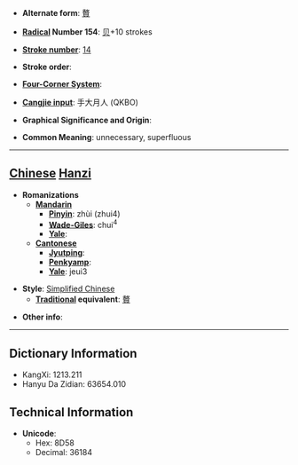 * '''Alternate form''': [[贅]]

* '''[[Wiktionary:Chinese radical index| Radical]] Number 154''': [[Wiktionary:Chinese radical index 贝|贝]]+10 strokes

* '''[[Wiktionary:Chinese total strokes index|Stroke number]]''': [[Wiktionary:Chinese total strokes index 14|14]]

* '''Stroke order''': 

* '''[[Wiktionary:Chinese four corner index|Four-Corner System]]''': 

* '''[[Wiktionary:Chinese Cangjie index|Cangjie input]]''': 手大月人 (QKBO)

* '''Graphical Significance and Origin''': 

* '''Common Meaning''': unnecessary, superfluous

----

== [[Chinese]] [[Hanzi]] ==

* '''Romanizations'''
** '''[[Mandarin]]'''
*** '''[[Pinyin]]''': zhùi (zhui4)
*** '''[[Wade-Giles]]''': chui<sup>4</sup>
*** '''[[Yale]]''': 
** '''[[Cantonese]]'''
*** '''[[Jyutping]]''':
*** '''[[Penkyamp]]''': 
*** '''[[Yale]]''': jeui3

* '''Style''': [[Simplified Chinese]] 
** '''[[Traditional Chinese|Traditional]] equivalent''': [[贅]]

* '''Other info''': 

----

== Dictionary Information ==

* KangXi: 1213.211
* Hanyu Da Zidian: 63654.010

== Technical Information ==

* '''Unicode''':
** Hex: 8D58
** Decimal: 36184